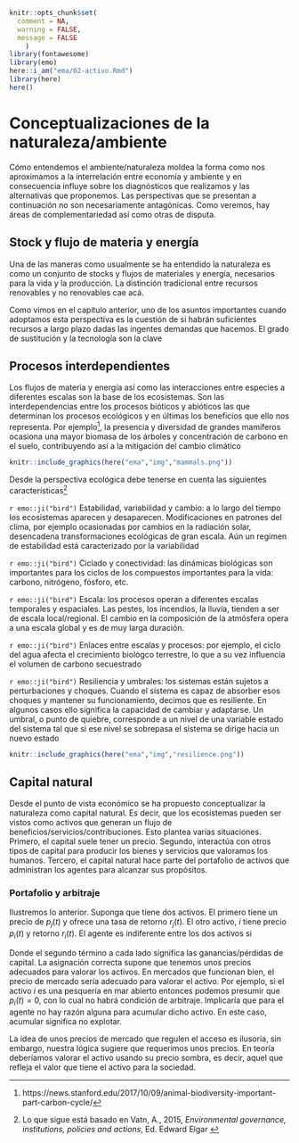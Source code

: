 ```r
knitr::opts_chunk$set(
  comment = NA, 
  warning = FALSE, 
  message = FALSE
    )
library(fontawesome)
library(emo)
here::i_am("ema/02-activo.Rmd")
library(here)
here()
```

# Conceptualizaciones de la naturaleza/ambiente

Cómo entendemos el ambiente/naturaleza moldea la forma como nos aproximamos a la interrelación entre economía y ambiente y en consecuencia influye sobre los diagnósticos que realizamos y las alternativas que proponemos. Las perspectivas que se presentan a continuación no son necesariamente antagónicas. Como veremos, hay áreas de complementariedad así como otras de disputa.

## Stock y flujo de materia y energía

Una de las maneras como usualmente se ha entendido la naturaleza es como un conjunto de stocks y flujos de materiales y energía, necesarios para la vida y la producción. La distinción tradicional entre recursos renovables y no renovables cae acá. 

Como  vimos en el capítulo anterior, uno de los asuntos importantes cuando adoptamos esta perspectiva es la cuestión de si habrán suficientes recursos a largo plazo dadas las ingentes demandas que hacemos. El grado de sustitución y la tecnología son la clave

## Procesos interdependientes

Los flujos de materia y energía así como las interacciones entre especies a diferentes escalas son la base de los ecosistemas. Son las interdependencias entre los procesos bióticos y abióticos las que determinan los procesos ecológicos y en últimas los beneficios que ello nos representa. Por ejemplo^[https://news.stanford.edu/2017/10/09/animal-biodiversity-important-part-carbon-cycle/], la presencia y diversidad de grandes mamíferos ocasiona una mayor biomasa de los árboles y concentración de carbono en el suelo, contribuyendo así a la mitigación del cambio climático 



```r
knitr::include_graphics(here("ema","img","mammals.png"))
```

Desde la perspectiva ecológica debe tenerse en cuenta las siguientes características^[Lo que sigue está basado en Vatn, A., 2015, *Environmental governance, institutions, policies and actions*, Ed. Edward Elgar ]

`r emo::ji("bird")` Estabilidad, variabilidad y cambio: a lo largo del tiempo los ecosistemas aparecen y desaparecen. Modificaciones en patrones del clima, por ejemplo ocasionadas por cambios en la radiación solar, desencadena transformaciones ecológicas de gran escala. Aún un regimen de estabilidad está caracterizado por la variabilidad


`r emo::ji("bird")` Ciclado y conectividad: las dinámicas biológicas son importantes para los ciclos de los compuestos importantes para la vida: carbono, nitrógeno, fósforo, etc. 

`r emo::ji("bird")` Escala: los procesos operan a diferentes escalas temporales y espaciales. Las pestes, los incendios, la lluvía, tienden a ser de escala local/regional. El cambio en la composición de la atmósfera opera a una escala global y es de muy larga duración. 

`r emo::ji("bird")` Enlaces entre escalas y procesos: por ejemplo, el ciclo del agua afecta el crecimiento biológco terrestre, lo que a su vez influencia el volumen de carbono secuestrado

`r emo::ji("bird")` Resiliencia y umbrales: los sistemas están sujetos a perturbaciones y choques. Cuando el sistema es capaz de absorber esos choques y mantener su funcionamiento, decimos que es resiliente. En algunos casos ello significa la capacidad de cambiar y adaptarse. Un umbral, o punto de quiebre, corresponde a un nivel de una variable estado del sistema tal que si ese nivel se sobrepasa el sistema se dirige hacia un nuevo estado

```r
knitr::include_graphics(here("ema","img","resilience.png"))
```


## Capital natural


Desde el punto de vista económico se ha propuesto conceptualizar la naturaleza como capital natural. Es decir, que los ecosistemas pueden ser vistos como activos que generan un flujo de beneficios/servicios/contribuciones. Esto plantea varias situaciones. Primero, el capital suele tener un precio. Segundo, interactúa con otros tipos de capital para producir los bienes y servicios que valoramos los humanos. Tercero, el capital natural hace parte del portafolio de activos que administran los agentes para alcanzar sus propósitos. 

### Portafolio y arbitraje

Ilustremos lo anterior. Suponga que tiene dos activos. El primero tiene un precio de $p_j(t)$ y ofrece una tasa de retorno $r_j(t)$. El otro activo, $i$ tiene precio $p_i(t)$ y retorno $r_i(t)$. El agente es indiferente entre los dos activos si

\begin{equation}
r_j(t)+\dfrac{dp_j(t)/dt}{p_j(t)}=r_i(t)+\dfrac{dp_i(t)/dt}{p_i(t)}
\end{equation}

Donde el segundo término a cada lado significa las ganancias/pérdidas de capital. La asignación correcta supone que tenemos unos precios adecuados para valorar los activos. En mercados que funcionan bien, el precio de mercado sería adecuado para valorar el activo. Por ejemplo, si el activo $i$ es una pesquería en mar abierto entonces podemos presumir que $p_i(t)=0$, con lo cual no habrá condición de arbitraje. Implicaría que para el agente no hay razón alguna para acumular dicho activo. En este caso, acumular significa no explotar. 

La idea de unos precios de mercado que regulen el acceso es ilusoria, sin embargo, nuestra lógica sugiere que requerimos unos precios. En teoría deberíamos valorar el activo usando su precio sombra, es decir, aquel que refleja el valor que tiene el activo para la sociedad. 


